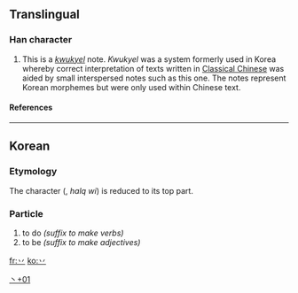 ==Translingual==
{{stroke order|type=animate}}
===Han character===
{{Han char|rn=3|rad=丶|as=01|sn=2|four=|canj=戈竹 (IH), X戈竹 (XIH)}}
# This is a ''[[kwukyel]]'' note. ''Kwukyel'' was a system formerly used in Korea whereby correct interpretation of texts written in [[w:Classical Chinese|Classical Chinese]] was aided by small interspersed notes such as this one. The notes represent Korean morphemes but were only used within Chinese text.
====References====
{{Han ref|kx=0080.121|dj=0162.211|hdz=10042.091|uh=4E37|ud=20023}}
----

==Korean==
===Etymology===
The character <big>{{lang|ko-Hant|[[為]]([[爲]])}}</big> (<big>{{lang|ko-Hang|위}}</big>, ''halq wi'') is reduced to its top part.

===Particle===

{{ko-pos|particle|hangeul=[[하]]|y=ha, [[Middle Korean]] ho…|rv=ha|mr=ha}}
# to do ''(suffix to make verbs)''
# to be ''(suffix to make adjectives)''

[[Category:Korean-only CJKV Characters|丶+01]]

[[fr:丷]]
[[ko:丷]]